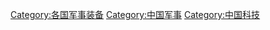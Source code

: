 {{Catmore}}

[[Category:各国军事装备|Category:各国军事装备]]
[[Category:中国军事|Category:中国军事]]
[[Category:中国科技|Category:中国科技]]